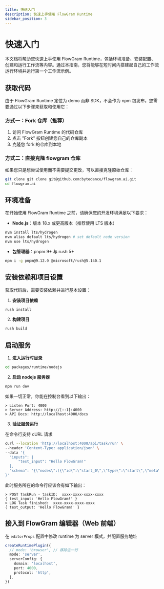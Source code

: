 ```yaml
---
title: 快速入门
description: 快速上手使用 FlowGram Runtime
sidebar_position: 3
---
```


# 快速入门

本文档将帮助您快速上手使用 FlowGram Runtime，包括环境准备、安装配置、创建和运行工作流等内容。通过本指南，您将能够在短时间内搭建起自己的工作流运行环境并运行第一个工作流示例。

## 获取代码

由于 FlowGram Runtime 定位为 demo 而非 SDK，不会作为 npm 包发布，您需要通过以下步骤来获取和使用它：

### 方式一：Fork 仓库（推荐）

1. 访问 FlowGram Runtime 的代码仓库
2. 点击 "Fork" 按钮创建您自己的仓库副本
3. 克隆您 fork 的仓库到本地

### 方式二：直接克隆 flowgram 仓库

如果您只是想尝试使用而不需要提交更改，可以直接克隆原始仓库：

```bash
git clone git clone git@github.com:bytedance/flowgram.ai.git
cd flowgram.ai
```

## 环境准备

在开始使用 FlowGram Runtime 之前，请确保您的开发环境满足以下要求：

- **Node.js**：版本 18.x 或更高版本（推荐使用 LTS 版本）

```bash
nvm install lts/hydrogen
nvm alias default lts/hydrogen # set default node version
nvm use lts/hydrogen
```

- **包管理器**：pnpm 9+ 与 rush 5+

```bash
npm i -g pnpm@9.12.0 @microsoft/rush@5.140.1
```

## 安装依赖和项目设置

获取代码后，需要安装依赖并进行基本设置：

1. **安装项目依赖**

```bash
rush install
```

2. **构建项目**

```bash
rush build
```

## 启动服务

1. **进入运行时目录**

```bash
cd packages/runtime/nodejs
```

2. **启动 nodejs 服务器**

```bash
npm run dev
```

如果一切正常，你能在控制台看到以下输出：

```
> Listen Port: 4000
> Server Address: http://[::1]:4000
> API Docs: http://localhost:4000/docs
```

3. **验证服务运行**

在命令行支持 cURL 请求

```bash
curl --location 'http://localhost:4000/api/task/run' \
--header 'Content-Type: application/json' \
--data '{
  "inputs": {
      "test_input": "Hello FlowGram!"
  },
  "schema": "{\"nodes\":[{\"id\":\"start_0\",\"type\":\"start\",\"meta\":{\"position\":{\"x\":180,\"y\":0}},\"data\":{\"title\":\"Start\",\"outputs\":{\"type\":\"object\",\"properties\":{\"test_input\":{\"key\":4,\"name\":\"test_input\",\"isPropertyRequired\":true,\"type\":\"string\",\"extra\":{\"index\":0}}},\"required\":[\"test_input\"]}}},{\"id\":\"end_0\",\"type\":\"end\",\"meta\":{\"position\":{\"x\":640,\"y\":0}},\"data\":{\"title\":\"End\",\"inputsValues\":{\"test_output\":{\"type\":\"ref\",\"content\":[\"start_0\",\"test_input\"]}},\"inputs\":{\"type\":\"object\",\"properties\":{\"test_output\":{\"type\":\"string\"}}}}}],\"edges\":[{\"sourceNodeID\":\"start_0\",\"targetNodeID\":\"end_0\"}]}"
}'
```

此时服务所在的命令行应该会有如下输出：

```
> POST TaskRun - taskID:  xxxx-xxxx-xxxx-xxxx
{ test_input: 'Hello FlowGram!' }
> LOG Task finished:  xxxx-xxxx-xxxx-xxxx
{ test_output: 'Hello FlowGram!' }
```

## 接入到 FlowGram 编辑器（Web 前端）

在 `editorProps` 配置中修改 runtime 为 server 模式，并配置服务地址

```ts
createRuntimePlugin({
  // mode: 'browser', // 移除这一行
  mode: 'server',
  serverConfig: {
    domain: 'localhost',
    port: 4000,
    protocol: 'http',
  },
})
```

